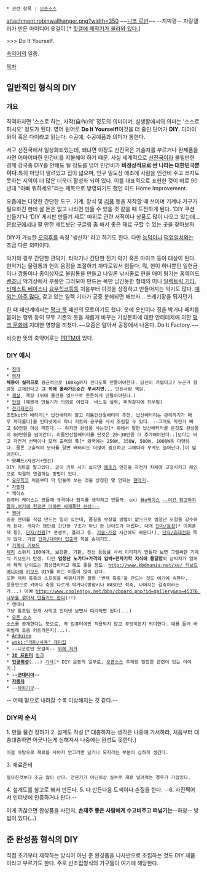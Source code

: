  * 관련 항목 : [[오픈소스]]

attachment:robinwallhanger.png?width=350
~~[[니코 로빈]]~~ --지박령-- 자랑갤러가 만든 아이디어 옷걸이.[* [http://gall.dcinside.com/list.php?id=hit&no=10884&page=1&bbs= 힛갤에 제작기가 올라와 있다.]]

>>> Do It Yourself.
 
[[축약어]]의 일종.

[[목차]]

== 일반적인 형식의 DIY ==
=== 개요 ===
직역하자면 '스스로 하는, 자작(自作)의' 정도의 의미이며, 실생활에서의 의미는 '스스로 하시오' 정도가 된다. 영어 원어로 '''Do It Yourself!'''이것을 더 줄인 단어가 '''DIY'''. 디아이와이 혹은 다이라고 읽는다. 수공예, 수공예품과 의미가 통한다. 

서구 선진국에서 일상화되었는데, 왜냐면 이정도 선진국은 기술자를 부르거나 완제품을 사면 어마어마한 인건비를 지불해야 하기 때문. 사실 세계적으로 [[선진국]]이라 불릴만한 경제 강국중 DIY를 안해도 될 정도를 넘어 인건비가 '''비정상적으로 싼 나라는 대한민국뿐이다.'''특히 마당이 딸려있고 집이 넓으며, 인구 밀도상 애초에 사람을 인건비 주고 쓰지도 못하는 지역이 더 많은 더욱더 활성화 되어 있다. 이를 대표적으로 표현한 것이 바로 90년대 "아빠 뭐하세요"라는 제목으로 방영되기도 했던 미드 Home Improvement.

요즘에는 다양한 간단한 도구, 기계, 장식 및 [[리폼]] 등을 자작할 때 쓰이며 기계나 가구가 필요하긴 한데 살 돈은 없고 나라면 만들 수 있을 것 같을 때 도전하게 된다. 'DIY 쿠션 만들기'나 'DIY 게시판 만들기 세트' 따위로 관련 서적이나 상품도 많이 나오고 있는데... [[문방구]]에서나 팔 만한 세트보단 구글링 좀 해서 좋은 재료 구할 수 있는 곳을 찾아보자.

DIY가 가능한 [[오덕후]]를 속칭 '생산자' 라고 하기도 한다. 다만 [[능덕]]이나 [[덕업일치]]와는 조금 다른 의미이다.

악기의 경우 간단한 관악기, 타악기나 간단한 전기 악기 혹은 마이크 등이 대상이 된다. 현악기는 울림통과 현의 음정을 조절하기 까다로워서 힘들다. 뭐, 현이 하나뿐인 일현금이나 깡통이나 종이상자로 울림통을 만들고 나일론 낚시줄로 현을 매어 튕기는 홈메이드 [[밴조]]나 악기상에서 부품만 그러모아 만드는 목만 남긴듯한 형태의 미니 [[일렉트릭 기타]], [[티체스트 베이스]]나 [[요우힉코]]등등 처음부터 이것을 상정하고 만들어지는 악기도 많다. [http://www.youtube.com/watch?v=H3dH_37XTUI&feature=youtube_gdata_player 예외는 아주 많다.]  갖고 있는 일렉 기타가 공중 분해되면 해보자... 쓰레기장을 뒤지던가.

한 때 패션계에서는 [[펑크 룩]] 패션의 모토이기도 했다. 옷에 옷핀이나 징을 박거나 패치를 붙이는 행위 등이 모두 기존의 옷을 새롭게 바꾸는 기성문화에 대한 안티테제에 의한 [[펑크 문화]]에 지대한 영향을 끼쳤다.~~요즘은 알아서 공장에서 나온다. Do It Factory.~~

비슷한 뜻의 축약어로는 [[PRTM]]이 있다. 

=== DIY 예시 ===
 * [[침대]]
 * [[의자]]
 '''체중이 실리므로''' 평균적으로 100kg까지 견디도록 만들어야한다. 당신이 가볍다고? 누군가 형광등 교체한다고 '''그 위에 올라가는순간 부서지면...''' 만든사람 책임.
 * [[책상]], 책장 (위에 물건을 얹으므로 튼튼하게 만들어야한다.)
 * [[인형]] (예쁘게 만들기가 의외로 어렵다. 바느질 실력, 미적감각에 좌우됨)
 * [[전기]][[자전거]]
 조립kit와 배터리[* 납산배터리 말고 리튬인산철배터리 추천. 납산배터리는 관리하기가 매우 까다롭다]를 인터넷에서 파니 키트와 공구를 사서 조립할 수 있다. --그래도 자전거 빼고 60만원 이상 깨진다.-- 하지만 완성품 사는것[* 위에서 말한 납산배터리를 쓴것도 완성품이 80만원을 넘어간다. 리튬인산철배터리를 단것은 20~30만원 더 추가해야된다..]보다는 싸고 자전거 선택이나 모터 출력의 폭[* 외국에는 250W, 350W, 500W, 1000W등 다양하다. 물론 고출력의 모터를 달면 배터리도 더많이 필요하고 그에따라 무게도 늘어난다.]이 넓어진다.
 * '''모페드'''(자전거+엔진)
 DIY 키트를 팔고있다. 굳이 키트 사기 싫으면 [[예초기]] 엔진을 자전거 차체에 고정시키고 체인으로 적절히 연결하는 방법이 있다.
 * [[요우힉코]] 처음부터 막 만들어 쓰는 것을 상정한 몇 안되는 [[현악기]]. 
 * [[자동차]]
 * 케이스
 컴퓨터 케이스는 만들때 규격이나 접지를 생각하고 만들자. ex) [http://izismile.com/2012/07/23/amazing_walle_computer_case_40_pics.html 월e케이스] [http://gall.dcinside.com/list.php?id=hit&no=11380&page=1&bbs= --이건 참고하지말자.여기에 천궁만 더하면 싸제폭탄 완성!--]
 * [[젠더]]
 종종 젠더를 직접 만드는 일이 있는데, 품질을 보장할 방법이 없으므로 엄청난 모험을 감수하게 된다. 게다가 웬만큼 간단한 구조가 아닌 한 난이도가 더럽다. 대개 [[단자/음성]][* 이어폰잭 등], [[단자/전원]][* 콘센트, 플러그 등. [[기술·가정]] 시간에도 배운다!], [[단자/휴대전화]] 쪽이 많다. 가끔 [[단자/데이터 입출력]] 쪽을 손대기도.
 * [[기계식 키보드]]
 [[체리]] 스위치 100여개, 보강판, 기판, 전선 등등을 사서 이리저리 만들다 보면 그럴싸한 기계식 키보드가 탄생. 다만 '''엄청난 노가다+가격의 압박+전자기학 지식에 통달함'''의 삼박자가 얽혀서 제작 난이도는 최상급이라고 해도 좋을 정도. [[http://www.kbdmania.net/xe/ 키보드매니아]]에 [[키보드]] DIY를 하는 이들이 많이 있다.
 또한 체리 흑축의 스프링을 바꿔치기한 일명 '변태 흑축'을 만드는 것도 여기에 속한다.
 응용편으로 키마다 축을 다르게 박거나(방향키나 WASD만 적축, 나머지는 갈축이라든가...) 아예 [[http://www.coolenjoy.net/bbs/cboard.php?id=gallery&no=45376 나무를 깎아서 만들기도 한다]](!!)
 * 캔테나
 그냥 통조림 한개 사먹고 인터넷 보면서 따라하면 된다(...)
 * [[오픈 소스]]
 소스를 공개한다는 뜻으로, 꼭 컴퓨터에만 적용되지 않고 무엇이든지 의미한다. 예를 들어 바퀴벌레 조종 키트라든지(...). 
 * [[Arduino]]
 * [[wiki:"개미/사육" 개미집]]
 * --니코로빈 옷걸이-- [http://gall.dcinside.com/list.php?id=hit&no=10884&page=1&bbs= 위에 저거]
 * '''[[3D 프린터]]''' [http://www.youtube.com/watch?v=snOErpOP5Xk 링크]
 * '''[[인공위성]]'''(...) [http://news.donga.com/3/all/20130405/54213217/1 기사][* DIY 운동의 일부로, [[오픈소스]] 주제랑 밀접한 관련이 있는 이야기.]
 * '''--[[군대리아]]--'''
 * '''[[자동차]]'''
 * --[[자위기구]]--
-- 어째 밑으로 내려갈 수록 이상해지는 것 같다.--

=== DIY의 순서 ===
1. 만들 물건 정하기
2. 설계도 작성 [* 대충하자는 생각은 나중에 가서하라, 처음부터 대충대충하면 어긋나는게 심해져서 나중에는 완성도 못한다.]
 이걸 바탕으로 재료를 사야지 안그러면 남거나 모자라는 부분이 심하게 생긴다.
3. 재료준비
 필요한것보다 조금 많이 산다. 전문가가 아닌이상 실수로 재료 날려먹는 경우가 가끔있다.
4. 설계도를 참고로 해서 만든다.
5. 다 만든다음 도색이나 손질을 한다.
--6. 사진찍어서 인터넷에 인증하거나 판다.--

이게 귀찮으면 완성품을 사던지, '''손재주 좋은 사람에게 수고비주고 떠넘기는'''--하청-- 방법이 있다(...)

== 준 완성품 형식의 DIY ==
직접 초기부터 제작하는 방식이 아닌 준 완성품을 나사만으로 조립하는 것도 DIY 제품이라고 부르기도 한다. 주로 반조립형식의 가구들이 여기에 해당한다.
